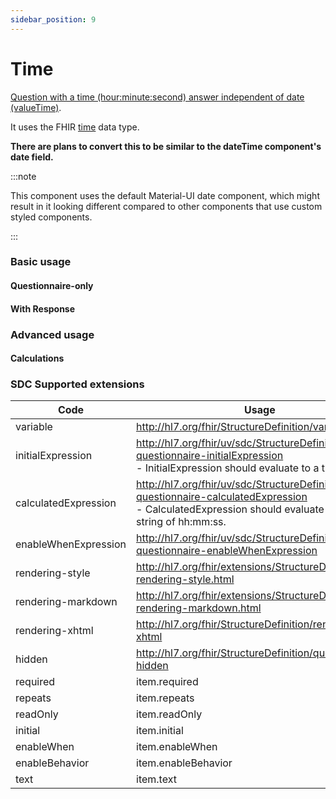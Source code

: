 ```yaml
---
sidebar_position: 9
---
```



# Time

[Question with a time (hour:minute:second) answer independent of date (valueTime)](https://hl7.org/fhir/r4/codesystem-item-type.html#item-type-time).

It uses the FHIR [time](https://hl7.org/fhir/r4/datatypes.html#time) data type.

**There are plans to convert this to be similar to the dateTime component's date field.**

:::note

This component uses the default Material-UI date component, which might result in it looking different compared to other components that use custom styled components.

:::

### Basic usage

#### Questionnaire-only

<IframeContainer storyId="itemtype-time--time-basic" initialHeight={160} />

#### With Response

<IframeContainer storyId="itemtype-time--time-basic-response" initialHeight={160} />

### Advanced usage

#### Calculations

<IframeContainer storyId="sdc-10-1-3-behavior-calculations-item-type-calculations--time-calculation" initialHeight={300} />


### SDC Supported extensions

| Code                 | Usage                                                                                                                                                          |
|----------------------|----------------------------------------------------------------------------------------------------------------------------------------------------------------|
| variable             | http://hl7.org/fhir/StructureDefinition/variable                                                                                                               |
| initialExpression    | http://hl7.org/fhir/uv/sdc/StructureDefinition/sdc-questionnaire-initialExpression<br/>- InitialExpression should evaluate to a time value.                    |
| calculatedExpression | http://hl7.org/fhir/uv/sdc/StructureDefinition/sdc-questionnaire-calculatedExpression<br/>- CalculatedExpression should evaluate to a time string of hh:mm:ss. |
| enableWhenExpression | http://hl7.org/fhir/uv/sdc/StructureDefinition/sdc-questionnaire-enableWhenExpression                                                                          |
| rendering-style      | http://hl7.org/fhir/extensions/StructureDefinition-rendering-style.html                                                                                        |
| rendering-markdown   | http://hl7.org/fhir/extensions/StructureDefinition-rendering-markdown.html                                                                                     |
| rendering-xhtml      | http://hl7.org/fhir/StructureDefinition/rendering-xhtml                                                                                                        |
| hidden               | http://hl7.org/fhir/StructureDefinition/questionnaire-hidden                                                                                                   |
| required             | item.required                                                                                                                                                  |
| repeats              | item.repeats                                                                                                                                                   |
| readOnly             | item.readOnly                                                                                                                                                  |
| initial              | item.initial                                                                                                                                                   |
| enableWhen           | item.enableWhen                                                                                                                                                |
| enableBehavior       | item.enableBehavior                                                                                                                                            |
| text                 | item.text                                                                                                                                                      |
